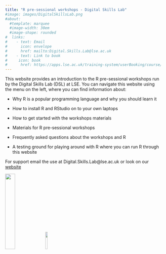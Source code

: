 ```yaml
---
title: "R pre-sessional workshops - Digital Skills Lab"
#image: images/DigitalSkillsLab.png
#about:
  #template: marquee
  #image-width: 30em
  #image-shape: rounded
#  links: 
#    - text: Email
#      icon: envelope
#      href: mailto:Digital.Skills.Lab@lse.ac.uk
#    - text: Link to book
#     icon: book
#      href: https://apps.lse.ac.uk/training-system/userBooking/course/9774459
---
```


This website provides an introduction to the R pre-sessional workshops run by the Digital Skills Lab (DSL) at LSE. You can navigate this website using the menu on the left, where you can find information about:

-   Why R is a popular programming language and why you should learn it

-   How to install R and RStudio on to your own laptops

-   How to get started with the workshops materials

-   Materials for R pre-sessional workshops

-   Frequently asked questions about the workshops and R

-   A testing ground for playing around with R where you can run R through this website

For support email the use at Digital.Skills.Lab\@lse.ac.uk or look on our [website](https://info.lse.ac.uk/current-students/digital-skills-lab){target="_blank"}

![](images/DigitalSkillsLab.png){width="25%" fig-alt="Digital Skills Lab logo"} ![](images/r_logo.png){width="12%" fig-alt="R programming language logo"}
